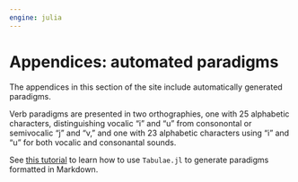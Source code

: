 ```yaml
---
engine: julia
---
```


# Appendices: automated paradigms


The appendices in this section of the site include automatically generated paradigms.

Verb paradigms are presented in two orthographies, one with 25 alphabetic characters, distinguishing vocalic "i" and "u" from consonontal or semivocalic "j" and "v," and one  with 23 alphabetic characters using "i" and "u" for both vocalic and consonantal sounds.

::: {.callout-tip title="Generating paradigms with Tabulae.jl"}
See [this tutorial](https://neelsmith.quarto.pub/tabulae/tutorials/utils.html) to learn how to use `Tabulae.jl` to generate paradigms formatted in Markdown.
:::



